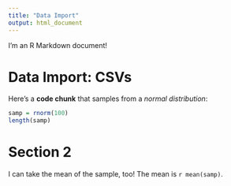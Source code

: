 ```yaml
---
title: "Data Import"
output: html_document
---
```


I'm an R Markdown document! 

# Data Import: CSVs

Here's a **code chunk** that samples from 
a _normal distribution_:

```r
samp = rnorm(100)
length(samp)
```

# Section 2

I can take the mean of the sample, too!
The mean is `r mean(samp)`.